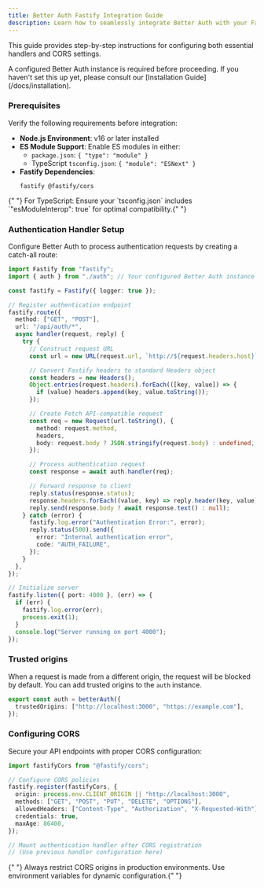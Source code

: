 ```yaml
---
title: Better Auth Fastify Integration Guide
description: Learn how to seamlessly integrate Better Auth with your Fastify application.
---
```


This guide provides step-by-step instructions for configuring both essential handlers and CORS settings.

<Callout type="important">
  A configured Better Auth instance is required before proceeding. If you haven't set this
  up yet, please consult our [Installation Guide](/docs/installation).
</Callout>

### Prerequisites

Verify the following requirements before integration:

- **Node.js Environment**: v16 or later installed
- **ES Module Support**: Enable ES modules in either:
  - `package.json`: `{ "type": "module" }`
  - TypeScript `tsconfig.json`: `{ "module": "ESNext" }`
- **Fastify Dependencies**:
  ```package-install
  fastify @fastify/cors
  ```

<Callout type="tip">
  {" "}
  For TypeScript: Ensure your `tsconfig.json` includes `"esModuleInterop": true` for
  optimal compatibility.{" "}
</Callout>

### Authentication Handler Setup

Configure Better Auth to process authentication requests by creating a catch-all route:

```ts title="server.ts"
import Fastify from "fastify";
import { auth } from "./auth"; // Your configured Better Auth instance

const fastify = Fastify({ logger: true });

// Register authentication endpoint
fastify.route({
  method: ["GET", "POST"],
  url: "/api/auth/*",
  async handler(request, reply) {
    try {
      // Construct request URL
      const url = new URL(request.url, `http://${request.headers.host}`);

      // Convert Fastify headers to standard Headers object
      const headers = new Headers();
      Object.entries(request.headers).forEach(([key, value]) => {
        if (value) headers.append(key, value.toString());
      });

      // Create Fetch API-compatible request
      const req = new Request(url.toString(), {
        method: request.method,
        headers,
        body: request.body ? JSON.stringify(request.body) : undefined,
      });

      // Process authentication request
      const response = await auth.handler(req);

      // Forward response to client
      reply.status(response.status);
      response.headers.forEach((value, key) => reply.header(key, value));
      reply.send(response.body ? await response.text() : null);
    } catch (error) {
      fastify.log.error("Authentication Error:", error);
      reply.status(500).send({
        error: "Internal authentication error",
        code: "AUTH_FAILURE",
      });
    }
  },
});

// Initialize server
fastify.listen({ port: 4000 }, (err) => {
  if (err) {
    fastify.log.error(err);
    process.exit(1);
  }
  console.log("Server running on port 4000");
});
```

### Trusted origins

When a request is made from a different origin, the request will be blocked by default. You can add trusted origins to the `auth` instance.

```ts
export const auth = betterAuth({
  trustedOrigins: ["http://localhost:3000", "https://example.com"],
});
```

### Configuring CORS

Secure your API endpoints with proper CORS configuration:

```ts
import fastifyCors from "@fastify/cors";

// Configure CORS policies
fastify.register(fastifyCors, {
  origin: process.env.CLIENT_ORIGIN || "http://localhost:3000",
  methods: ["GET", "POST", "PUT", "DELETE", "OPTIONS"],
  allowedHeaders: ["Content-Type", "Authorization", "X-Requested-With"],
  credentials: true,
  maxAge: 86400,
});

// Mount authentication handler after CORS registration
// (Use previous handler configuration here)
```

<Callout type="warning">
  {" "}
  Always restrict CORS origins in production environments. Use environment variables for
  dynamic configuration.{" "}
</Callout>
